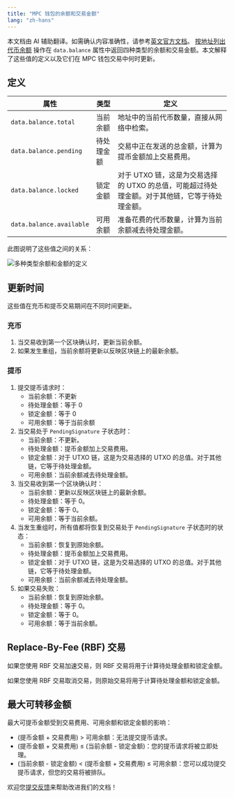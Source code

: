 ```yaml
---
title: "MPC 钱包的余额和交易金额"
lang: "zh-hans"
---
```

<Note>本文档由 AI 辅助翻译。如需确认内容准确性，请参考[英文官方文档](https://www.cobo.com/developers/v2/guides/overview/introduction)。</Note>
[按地址列出代币余额](/v2/api-references/wallets/list-token-balances-by-address) 操作在 `data.balance` 属性中返回四种类型的余额和交易金额。本文解释了这些值的定义以及它们在 MPC 钱包交易中何时更新。

## 定义

| 属性                 | 类型              | 定义                                                   |
| ------------------------ | ----------------- | ------------------------------------------------------------ |
| `data.balance.total`     | 当前余额   | 地址中的当前代币数量，直接从网络中检索。 |
| `data.balance.pending`   | 待处理金额    | 交易中正在发送的总金额，计算为提币金额加上交易费用。 |
| `data.balance.locked`    | 锁定金额     | 对于 UTXO 链，这是为交易选择的 UTXO 的总值，可能超过待处理金额。对于其他链，它等于待处理金额。 |
| `data.balance.available` | 可用余额 | 准备花费的代币数量，计算为当前余额减去待处理金额。 |

此图说明了这些值之间的关系：

<img src="/v2_cn/images/guides/balances_amount.svg" className="diagram" alt="多种类型余额和金额的定义"></img>

## 更新时间

这些值在充币和提币交易期间在不同时间更新。

### 充币

1. 当交易收到第一个区块确认时，更新当前余额。
2. 如果发生重组，当前余额将更新以反映区块链上的最新余额。

### 提币

1. 提交提币请求时：
   - 当前余额：不更新
   - 待处理金额：等于 0
   - 锁定金额：等于 0
   - 可用余额：等于当前余额
2. 当交易处于 `PendingSignature` 子状态时：
   - 当前余额：不更新。
   - 待处理金额：提币金额加上交易费用。
   - 锁定金额：对于 UTXO 链，这是为交易选择的 UTXO 的总值。对于其他链，它等于待处理金额。
   - 可用余额：当前余额减去待处理金额。
3. 当交易收到第一个区块确认时：
   - 当前余额：更新以反映区块链上的最新余额。
   - 待处理金额：等于 0。
   - 锁定金额：等于 0。
   - 可用余额：等于当前余额。
4. 当发生重组时，所有值都将恢复到交易处于 `PendingSignature` 子状态时的状态：
   - 当前余额：恢复到原始余额。
   - 待处理金额：提币金额加上交易费用。
   - 锁定金额：对于 UTXO 链，这是为交易选择的 UTXO 的总值。对于其他链，它等于待处理金额。
   - 可用余额：当前余额减去待处理金额。
5. 如果交易失败：
   - 当前余额：恢复到原始余额。
   - 待处理金额：等于 0。
   - 锁定金额：等于 0。
   - 可用余额：等于当前余额。

## Replace-By-Fee (RBF) 交易

如果您使用 RBF 交易加速交易，则 RBF 交易将用于计算待处理金额和锁定金额。

如果您使用 RBF 交易取消交易，则原始交易将用于计算待处理金额和锁定金额。

## 最大可转移金额

最大可提币金额受到交易费用、可用余额和锁定金额的影响：

- (提币金额 + 交易费用) > 可用余额：无法提交提币请求。
- (提币金额 + 交易费用) ≤ (当前余额 - 锁定金额)：您的提币请求将被立即处理。
- (当前余额 - 锁定金额) < (提币金额 + 交易费用) ≤ 可用余额：您可以成功提交提币请求，但您的交易将被排队。

<Tip>欢迎您[提交反馈](https://forms.zohopublic.com/cobo/form/DocumentFeedbackForm/formperma/QvLOhxJv1_JMsJ-1dleZ8Itb_7rzN-LtgvsDdxosoVI)来帮助改进我们的文档！</Tip>